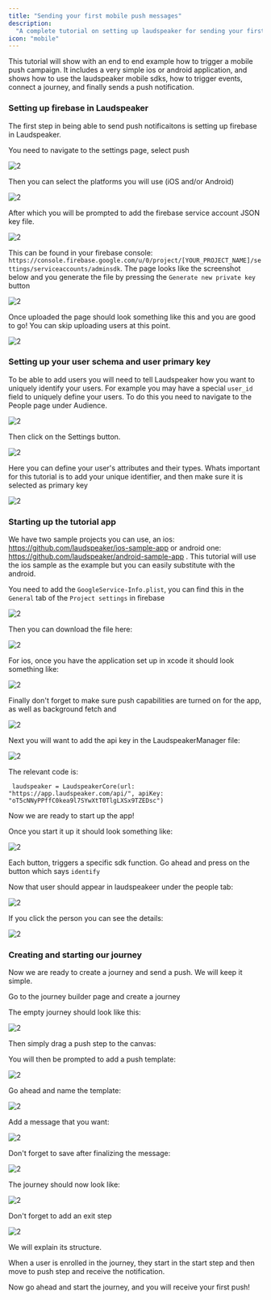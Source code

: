 ```yaml
---
title: "Sending your first mobile push messages"
description:
  "A complete tutorial on setting up laudspeaker for sending your first mobile push notifications"
icon: "mobile"
---
```


This tutorial will show with an end to end example how to trigger a mobile push campaign. It includes a very simple ios or android application, and shows how to use the laudspeaker mobile sdks, how to trigger events, connect a journey, and finally sends a push notification.

### Setting up firebase in Laudspeaker

The first step in being able to send push notificaitons is setting up firebase in Laudspeaker. 

You need to navigate to the settings page, select push

![2](/images/guides/getting-started/push_options.png)

Then you can select the platforms you will use (iOS and/or Android)

![2](/images/guides/getting-started/push_platforms.png)

After which you will be prompted to add the firebase service account JSON key file. 

![2](/images/guides/getting-started/firebase_upload.png)

This can be found in your firebase console: `https://console.firebase.google.com/u/0/project/[YOUR_PROJECT_NAME]/settings/serviceaccounts/adminsdk`. The page looks like the screenshot below and you generate the file by pressing the `Generate new private key` button

![2](/images/guides/getting-started/firebasekey.png)

Once uploaded the page should look something like this and you are good to go! You can skip uploading users at this point.

![2](/images/guides/getting-started/server_key.png)

### Setting up your user schema and user primary key

To be able to add users you will need to tell Laudspeaker how you want to uniquely identify your users. For example you may have a special `user_id` field to uniquely define your users. To do this you need to navigate to the People page under Audience. 

![2](/images/guides/getting-started/people_page.png)

Then click on the Settings button.

![2](/images/guides/getting-started/attributes.png)

Here you can define your user's attributes and their types. Whats important for this tutorial is to add your unique identifier, and  then make sure it is selected as primary key

![2](/images/guides/getting-started/primary_key.png)

### Starting up the tutorial app

We have two sample projects you can use, an ios: https://github.com/laudspeaker/ios-sample-app or android one: https://github.com/laudspeaker/android-sample-app . This tutorial will use the ios sample as the example but you can easily substitute with the android.

You need to add the `GoogleService-Info.plist`, you can find this in the `General` tab of the `Project settings` in firebase

![2](/images/guides/getting-started/general_tab.png)

Then you can download the file here:

![2](/images/guides/getting-started/plist_firebase.png)

For ios, once you have the application set up in xcode it should look something like:

![2](/images/guides/getting-started/xcode.png)

Finally don't forget to make sure push capabilities are turned on for the app, as well as background fetch and 

![2](/images/guides/getting-started/capa.png)

Next you will want to add the api key in the LaudspeakerManager file:

![2](/images/guides/getting-started/laudspeaker_manager.png)

The relevant code is:

```
 laudspeaker = LaudspeakerCore(url: "https://app.laudspeaker.com/api/", apiKey: "oT5cNNyPPffC0kea9l7SYwXtT0TlgLXSx9TZEDsc")

```
Now we are ready to start up the app!

Once you start it up it should look something like:

![2](/images/guides/getting-started/example_app.PNG)

Each button, triggers a specific sdk function. Go ahead and press on the button which says `identify`

Now that user should appear in laudspeakeer under the people tab:

![2](/images/guides/getting-started/mobile_person.png)

If you click the person you can see the details:

![2](/images/guides/getting-started/person_details.png)

### Creating and starting our journey

Now we are ready to create a journey and send a push. We will keep it simple.

Go to the journey builder page and create a journey

The empty journey should look like this:

![2](/images/guides/getting-started/empty_journey.png)

Then simply drag a push step to the canvas:

You will then be prompted to add a push template:

![2](/images/guides/getting-started/add_template.png)

Go ahead and name the template:

![2](/images/guides/getting-started/create_push.png)

Add a message that you want:

![2](/images/guides/getting-started/push_template.png)

Don't forget to save after finalizing the message:

![2](/images/guides/getting-started/save_push_template.png)

The journey should now look like:

![2](/images/guides/getting-started/journey_saved_push.png)

Don't forget to add an exit step

![2](/images/guides/getting-started/complete_push.png)

We will explain its structure.

When a user is enrolled in the journey, they start in the start step and then move to push step and receive the notification.

Now go ahead and start the journey, and you will receive your first push!






